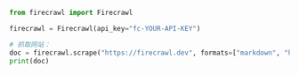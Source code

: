 ```python Python
from firecrawl import Firecrawl

firecrawl = Firecrawl(api_key="fc-YOUR-API-KEY")

# 抓取网站：
doc = firecrawl.scrape("https://firecrawl.dev", formats=["markdown", "html"])
print(doc)
```

